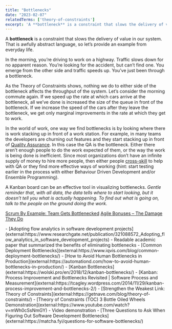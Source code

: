 ```yaml
---
title: "Bottlenecks"
date: "2023-02-07"
relatedTerms: ['theory-of-constraints']
excerpt: 'A **bottleneck** is a constraint that slows the delivery of value in our system. That is'
---
```


A **bottleneck** is a constraint that slows the delivery of value in our system. That is awfully abstract language, so let’s provide an example from everyday life.

In the morning, you’re driving to work on a highway. Traffic slows down for no apparent reason. You’re looking for the accident, but can’t find one. You emerge from the other side and traffic speeds up. You’ve just been through a bottleneck.

As the Theory of Constraints shows, nothing we do to either side of the bottleneck affects the throughput of the system. Let’s consider the morning commute again. If we speed up the rate at which cars arrive at the bottleneck, all we’ve done is increased the size of the queue in front of the bottleneck. If we increase the speed of the cars after they leave the bottleneck, we get only marginal improvements in the rate at which they get to work.

In the world of work, one way we find bottlenecks is by looking where there is work stacking up in front of a work station. For example, in many teams the developers are churning out features and they start stacking up in front of [Quality Assurance](glossary/quality-assurance-in-scrum). In this case the QA is the bottleneck. Either there aren’t enough people to do the work expected of them, or the way the work is being done is inefficient. Since most organizations don’t have an infinite supply of money to hire more people, then either people [cross-skill](blog/how-to-cross-skill-and-grow-t-shaped-team-members) to help with QA or they find more effective ways of working (hint: start testing earlier in the process with either Behaviour Driven Development and/or Ensemble Programming).

A Kanban board can be an effective tool in visualizing bottlenecks. _Gentle reminder that, with all data, the data tells where to start looking, but it doesn’t tell you what is actually happening. To find out what is going on, talk to the people on the ground doing the work._

[Scrum By Example: Team Gets Bottlenecked]((/blog/scrummaster-tales-the-team-gets-bottlenecked))
[Agile Bonuses – The Damage They Do](/blog/agile-bonuses-the-damage-they-do)

<HighlightBox heading="Resource Links" variant="resourceLinks">
- [Adopting flow analytics in software development projects](external:https://www.researchgate.net/publication/321088572_Adopting_flow_analytics_in_software_development_projects) - Readable academic paper that summarized the benefits of eliminating bottlenecks
- [Common Deployment Bottlenecks](external:https://www.iqvis.com/blog/common-deployment-bottlenecks/)
- [How to Avoid Human Bottlenecks in Production](external:https://automationd.com/how-to-avoid-human-bottlenecks-in-production/)
- [Kanban Bottlenecks](external:https://wolski.pro/en/2018/12/kanban-bottlenecks/)
- [Kanban: Process Improvement and Bottlenecks Revisited | Software Process and Measurement](external:https://tcagley.wordpress.com/2014/11/29/kanban-process-improvement-and-bottlenecks-2/)
- [Strengthen the Weakest Link: Theory of Constraints](external:https://getnave.com/blog/theory-of-constraints/)
- [Theory of Constraints (TOC) 3 Bottle Oiled Wheels Demonstration](external:https://www.youtube.com/watch?v=mWh0cSsNmGY) - Video demonstration
- [Three Questions to Ask When Figuring Out Software Development Bottlenecks](external:https://matcha.fyi/questions-for-software-bottlenecks/)
</HighlightBox>

